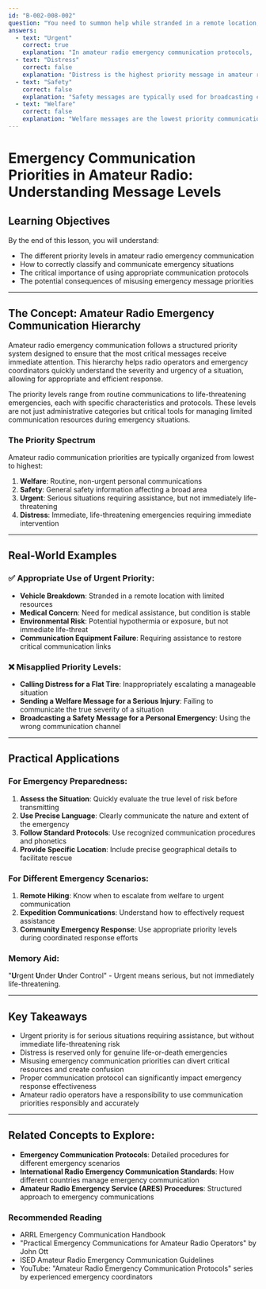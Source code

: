 ```yaml
---
id: "B-002-008-002"
question: "You need to summon help while stranded in a remote location, but without immediate risk to life. What priority is your message?"
answers:
  - text: "Urgent"
    correct: true
    explanation: "In amateur radio emergency communication protocols, 'Urgent' is the appropriate message priority when you need assistance but are not facing an immediate life-threatening situation. This priority level indicates a serious problem that requires help, but does not constitute the highest level of emergency (which would be 'Distress'). An urgent message signals significant risk or need for intervention, but without the imminent life-or-death circumstances that would trigger a distress call."
  - text: "Distress"
    correct: false
    explanation: "Distress is the highest priority message in amateur radio communication, reserved exclusively for situations with immediate, life-threatening danger. Being stranded without an immediate risk to life does not meet the strict criteria for a distress call. Misusing the distress priority can create unnecessary panic and potentially divert critical resources from genuine life-or-death emergencies."
  - text: "Safety"
    correct: false
    explanation: "Safety messages are typically used for broadcasting critical safety information to a wide area, such as severe weather warnings or navigation hazards. In this scenario of being stranded, the personal nature of the situation and the need for direct assistance make 'Urgent' a more appropriate message priority than a general safety broadcast."
  - text: "Welfare"
    correct: false
    explanation: "Welfare messages are the lowest priority communication type, usually used for non-critical personal communications like checking on family members or sending routine status updates. Being stranded in a remote location represents a more serious situation that requires more immediate attention than a standard welfare message."
---
```


# Emergency Communication Priorities in Amateur Radio: Understanding Message Levels

## Learning Objectives
By the end of this lesson, you will understand:
- The different priority levels in amateur radio emergency communication
- How to correctly classify and communicate emergency situations
- The critical importance of using appropriate communication protocols
- The potential consequences of misusing emergency message priorities

---

## The Concept: Amateur Radio Emergency Communication Hierarchy

Amateur radio emergency communication follows a structured priority system designed to ensure that the most critical messages receive immediate attention. This hierarchy helps radio operators and emergency coordinators quickly understand the severity and urgency of a situation, allowing for appropriate and efficient response.

The priority levels range from routine communications to life-threatening emergencies, each with specific characteristics and protocols. These levels are not just administrative categories but critical tools for managing limited communication resources during emergency situations.

### The Priority Spectrum

Amateur radio communication priorities are typically organized from lowest to highest:
1. **Welfare**: Routine, non-urgent personal communications
2. **Safety**: General safety information affecting a broad area
3. **Urgent**: Serious situations requiring assistance, but not immediately life-threatening
4. **Distress**: Immediate, life-threatening emergencies requiring immediate intervention

---

## Real-World Examples

### ✅ Appropriate Use of Urgent Priority:
- **Vehicle Breakdown**: Stranded in a remote location with limited resources
- **Medical Concern**: Need for medical assistance, but condition is stable
- **Environmental Risk**: Potential hypothermia or exposure, but not immediate life-threat
- **Communication Equipment Failure**: Requiring assistance to restore critical communication links

### ❌ Misapplied Priority Levels:
- **Calling Distress for a Flat Tire**: Inappropriately escalating a manageable situation
- **Sending a Welfare Message for a Serious Injury**: Failing to communicate the true severity of a situation
- **Broadcasting a Safety Message for a Personal Emergency**: Using the wrong communication channel

---

## Practical Applications

### For Emergency Preparedness:
1. **Assess the Situation**: Quickly evaluate the true level of risk before transmitting
2. **Use Precise Language**: Clearly communicate the nature and extent of the emergency
3. **Follow Standard Protocols**: Use recognized communication procedures and phonetics
4. **Provide Specific Location**: Include precise geographical details to facilitate rescue

### For Different Emergency Scenarios:
1. **Remote Hiking**: Know when to escalate from welfare to urgent communication
2. **Expedition Communications**: Understand how to effectively request assistance
3. **Community Emergency Response**: Use appropriate priority levels during coordinated response efforts

### Memory Aid:
"**U**rgent **U**nder **U**nder Control" - Urgent means serious, but not immediately life-threatening.

---

## Key Takeaways

- Urgent priority is for serious situations requiring assistance, but without immediate life-threatening risk
- Distress is reserved only for genuine life-or-death emergencies
- Misusing emergency communication priorities can divert critical resources and create confusion
- Proper communication protocol can significantly impact emergency response effectiveness
- Amateur radio operators have a responsibility to use communication priorities responsibly and accurately

---

## Related Concepts to Explore:
- **Emergency Communication Protocols**: Detailed procedures for different emergency scenarios
- **International Radio Emergency Communication Standards**: How different countries manage emergency communication
- **Amateur Radio Emergency Service (ARES) Procedures**: Structured approach to emergency communications

### Recommended Reading

- ARRL Emergency Communication Handbook
- "Practical Emergency Communications for Amateur Radio Operators" by John Ott
- ISED Amateur Radio Emergency Communication Guidelines
- YouTube: "Amateur Radio Emergency Communication Protocols" series by experienced emergency coordinators
